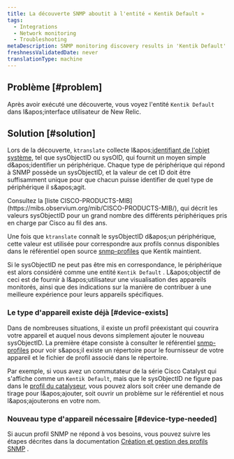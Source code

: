 ```yaml
---
title: La découverte SNMP aboutit à l'entité « Kentik Default »
tags:
  - Integrations
  - Network monitoring
  - Troubleshooting
metaDescription: SNMP monitoring discovery results in 'Kentik Default' entities in the New Relic UI.
freshnessValidatedDate: never
translationType: machine
---
```


## Problème [#problem]

Après avoir exécuté une découverte, vous voyez l'entité `Kentik Default` dans l&amp;apos;interface utilisateur de New Relic.

## Solution [#solution]

Lors de la découverte, `ktranslate` collecte l&amp;apos;[identifiant de l'objet système](http://oid-info.com/get/1.3.6.1.2.1.1.2), tel que sysObjectID ou sysOID, qui fournit un moyen simple d&amp;apos;identifier un périphérique. Chaque type de périphérique qui répond à SNMP possède un sysObjectID, et la valeur de cet ID doit être suffisamment unique pour que chacun puisse identifier de quel type de périphérique il s&amp;apos;agit.

<Callout variant="tip">
  Consultez la [liste CISCO-PRODUCTS-MIB](https://mibs.observium.org/mib/CISCO-PRODUCTS-MIB/), qui décrit les valeurs sysObjectID pour un grand nombre des différents périphériques pris en charge par Cisco au fil des ans.
</Callout>

Une fois que `ktranslate` connaît le sysObjectID d&amp;apos;un périphérique, cette valeur est utilisée pour correspondre aux profils connus disponibles dans le référentiel open source [snmp-profiles](https://github.com/kentik/snmp-profiles) que Kentik maintient.

Si le sysObjectID ne peut pas être mis en correspondance, le périphérique est alors considéré comme une entité `Kentik Default` . L&amp;apos;objectif de ceci est de fournir à l&amp;apos;utilisateur une visualisation des appareils monitorés, ainsi que des indications sur la manière de contribuer à une meilleure expérience pour leurs appareils spécifiques.

### Le type d'appareil existe déjà [#device-exists]

Dans de nombreuses situations, il existe un profil préexistant qui couvrira votre appareil et auquel nous devons simplement ajouter le nouveau sysObjectID. La première étape consiste à consulter le référentiel [snmp-profiles](https://github.com/kentik/snmp-profiles/tree/main/profiles/kentik_snmp) pour voir s&amp;apos;il existe un répertoire pour le fournisseur de votre appareil et le fichier de profil associé dans le répertoire.

Par exemple, si vous avez un commutateur de la série Cisco Catalyst qui s'affiche comme un `Kentik Default`, mais que le sysObjectID ne figure pas dans le [profil du catalyseur](https://github.com/kentik/snmp-profiles/blob/main/profiles/kentik_snmp/cisco/cisco-catalyst.yml), vous pouvez alors soit créer une demande de tirage pour l&amp;apos;ajouter, soit ouvrir un problème sur le référentiel et nous l&amp;apos;ajouterons en votre nom.

### Nouveau type d'appareil nécessaire [#device-type-needed]

Si aucun profil SNMP ne répond à vos besoins, vous pouvez suivre les étapes décrites dans la documentation [Création et gestion des profils SNMP](/docs/network-performance-monitoring/advanced/snmp-profiles) .